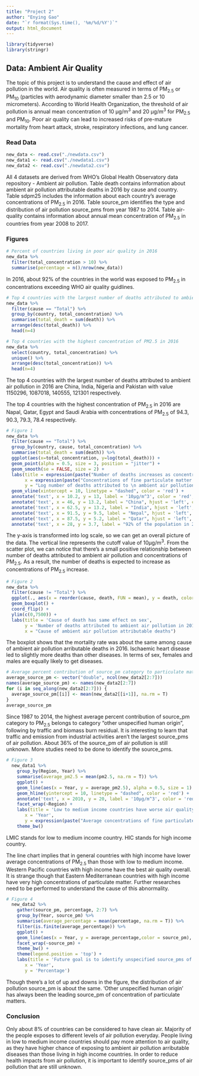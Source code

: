 ```yaml
---
title: "Project 2"
author: "Enying Gao"
date: "`r format(Sys.time(), '%m/%d/%Y')`"
output: html_document
---
```


```r
library(tidyverse)
library(stringr)
```

## Data: Ambient Air Quality

The topic of this project is to understand the cause and effect of air pollution in the world. Air quality is often measured in terms of PM~2.5~ or PM~10~ (particles with aerodynamic diameter smaller than 2.5 or 10 micrometers). According to World Health Organization, the threshold of air pollution is annual mean concentration of 10 μg/m^3^ and 20 μg/m^3^ for PM~2.5~ and PM~10~. Poor air quality can lead to increased risks of pre-mature mortality from heart attack, stroke, respiratory infections, and lung cancer.

### Read Data

```r
new_data <- read.csv("./newdata.csv")
new_data1 <- read.csv("./newdata1.csv")
new_data2 <- read.csv("./newdata2.csv")
```

All 4 datasets are derived from  WHO's Global Health Observatory data repository - Ambient air pollution. Table death contains information about ambient air pollution attributable deaths in 2016 by cause and country. Table sdpm25 includes the information about each country's average concentrations of PM~2.5~ in 2016. Table source_pm identifies the type and distribution of air pollution source_pms from year 1987 to 2014. Table air-quality contains information about annual mean concentration of PM~2.5~ in countries from year 2008 to 2017.

### Figures

```r
# Percent of countries living in poor air quality in 2016
new_data %>% 
  filter(total_concentration > 10) %>% 
  summarise(percentage = n()/nrow(new_data))
```

In 2016, about 92% of the countries in the world was exposed to PM~2.5~ in concentrations exceeding WHO air quality guidlines.

```r
# Top 4 countries with the largest number of deaths attributed to ambient air pollution in 2016
new_data %>% 
  filter(cause == "Total") %>% 
  group_by(country, total_concentration) %>% 
  summarise(total_death = sum(death)) %>% 
  arrange(desc(total_death)) %>% 
  head(n=4)

# Top 4 countries with the highest concentration of PM2.5 in 2016
new_data %>% 
  select(country, total_concentration) %>% 
  unique() %>% 
  arrange(desc(total_concentration)) %>% 
  head(n=4)
```

The top 4 countries with the largest number of deaths attributed to ambient air pollution in 2016 are China, India, Nigeria and Pakistan with value 1150296, 1087018, 140555, 121301 respectively.

The top 4 countries with the highest concentration of PM~2.5~ in 2016 are Napal, Qatar, Egypt and Saudi Arabia with concentrations of PM~2.5~ of 94.3, 90.3, 79.3, 78.4 respectively.

```r
# Figure 1
new_data %>% 
  filter(cause == "Total") %>% 
  group_by(country, cause, total_concentration) %>% 
  summarise(total_death = sum(death)) %>% 
  ggplot(aes(x=total_concentration, y=log(total_death))) +
  geom_point(alpha = 0.5, size = 3, position = "jitter") +
  geom_smooth(se = FALSE, size = 2) +
  labs(title = expression(paste("Number of deaths increases as concentrations of PM"[2.5], " increase")),
       x = expression(paste("Concentrations of fine particulate matter PM"[2.5], " (", mu, "g/m"^3, ") in 2016")),
       y = "Log number of deaths attributed to \n ambient air pollution in 2016") +
  geom_vline(xintercept = 10, linetype = "dashed", color = 'red') +
  annotate('text', x = 10.2, y = 13, label = '10µg/m^3', color = 'red', hjust = 'left') +
  annotate('text', x = 46, y = 13.2, label = "China", hjust = 'left', color = 'dark green') +
  annotate('text', x = 62.5, y = 13.2, label = "India", hjust = 'left', color = 'dark green') +
  annotate('text', x = 91.5, y = 9.5, label = "Nepal", hjust = 'left', color = 'orange') +
  annotate('text', x = 87.5, y = 5.2, label = "Qatar", hjust = 'left', color = 'orange') +
  annotate('text', x = 28, y = 3.7, label = "92% of the population in 2016 was exposed to particulate matter \n in concentrations exceeding the WHO air quality guidelines", hjust = 'left', color = 'purple')
```

The y-axis is transformed into log scale, so we can get an overall picture of the data. The vertical line represents the cutoff value of 10µg/m^3^. From the scatter plot, we can notice that there's a small positive relationship between number of deaths attributed to ambient air pollution and concentrations of PM~2.5~. As a result, the number of deaths is expected to increase as concentrations of PM~2.5~ increase.

```r
# Figure 2  
new_data %>% 
  filter(cause != "Total") %>% 
  ggplot(., aes(x = reorder(cause, death, FUN = mean), y = death, color = sex)) +
  geom_boxplot() +
  coord_flip() +
  ylim(c(0,7500)) +
  labs(title = 'Cause of death has same effect on sex',
       y = 'Number of deaths attributed to ambient air pollution in 2016',
       x = "Cause of ambient air pollution attributable deaths")
```

The boxplot shows that the mortality rate was about the same among cause of ambient air pollution arributable deaths in 2016. Ischaemic heart disease led to slightly more deaths than other diseases. In terms of sex, females and males are equally likely to get diseases.

```r
# Average percent contribution of source_pm category to particulate matter (PM2.5)
average_source_pm <- vector("double", ncol(new_data2[2:7]))
names(average_source_pm) <- names(new_data2[2:7])
for (i in seq_along(new_data2[2:7])) {
  average_source_pm[[i]] <- mean(new_data2[[i+1]], na.rm = T)
}
average_source_pm
```

Since 1987 to 2014, the highest average percent contribution of source_pm category to PM~2.5~ belongs to category "other unspecified human origin", following by traffic and biomass burn residual. It is interesting to learn that traffic and emission from industrial activities aren't the largest source_pms of air pollution. About 36% of the source_pm of air pollution is still unknown. More studies need to be done to identify the source_pms.

```r
# Figure 3
  new_data1 %>% 
    group_by(Region, Year) %>% 
    summarise(average_pm2.5 = mean(pm2.5, na.rm = T)) %>% 
    ggplot() +
    geom_line(aes(x = Year, y = average_pm2.5), alpha = 0.5, size = 1) +
    geom_hline(yintercept = 10, linetype = "dashed", color = 'red') +
    annotate('text', x = 2010, y = 20, label = '10µg/m^3', color = 'red', hjust = 'left') +
    facet_wrap(~Region) +
    labs(title = 'Low to medium income countries have worse air quality than high income countries',
       x = 'Year',
       y = expression(paste("Average concentrations of fine particulate matter PM"[2.5]))) +
    theme_bw()
```

LMIC stands for low to medium income country. HIC stands for high income country.

The line chart implies that in general countries with high income have lower average concentrations of PM~2.5~ than those with low to medium income. Western Pacific countries with high income have the best air quality overall. It is strange though that Eastern Mediterranean countries with high income have very high concentrations of particulate matter. Further researches need to be performed to understand the cause of this abnormality.

```r
# Figure 4
  new_data2 %>% 
    gather(source_pm, percentage, 2:7) %>% 
    group_by(Year, source_pm) %>% 
    summarise(average_percentage = mean(percentage, na.rm = T)) %>% 
    filter(is.finite(average_percentage)) %>% 
    ggplot() +
    geom_line(aes(x = Year, y = average_percentage,color = source_pm), alpha = 0.5, size = 1) +
    facet_wrap(~source_pm) +
    theme_bw() +
    theme(legend.position = 'top') +
    labs(title = 'Future goal is to identify unspecified source_pms of human origin',
       x = 'Year',
       y = 'Percentage')
```

Though there's a lot of up and downs in the figure, the distribution of air pollution source_pm is about the same. 'Other unspecified human origin' has always been the leading source_pm of concentration of particulate matters.

### Conclusion

Only about 8% of countries can be considered to have clean air. Majority of the people exposes to different levels of air pollution everyday. People living in low to medium income countries should pay more attention to air quality, as they have higher chance of exposing to ambient air pollution arributable diseases than those living in high income countries. In order to reduce health impacts from air pollution, it is important to identify source_pms of air pollution that are still unknown.
